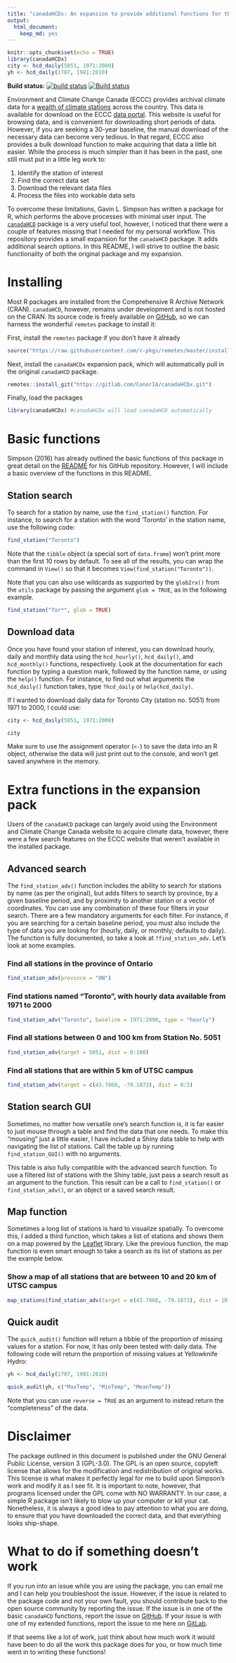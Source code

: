 ```yaml
---
title: "canadaHCDx: An expansion to provide additional functions for the [`canadaHCD`](https://github.com/gavinsimpson/canadaHCD) package"
output: 
  html_document: 
    keep_md: yes
---
```


```r
knitr::opts_chunk$set(echo = TRUE)
library(canadaHCDx)
city <- hcd_daily(5051, 1971:2000)
yh <- hcd_daily(1707, 1981:2010)
```

__Build status:__ [![build status](https://gitlab.com/ConorIA/canadaHCDx/badges/master/build.svg)](https://gitlab.com/ConorIA/canadaHCDx/commits/master) [![Build status](https://ci.appveyor.com/api/projects/status/meb87c4uik14wcyj?svg=true)](https://ci.appveyor.com/project/ConorIA/canadahcdx)

Environment and Climate Change Canada (ECCC) provides archival climate data for a [wealth of climate stations](ftp://client_climate@ftp.tor.ec.gc.ca/Pub/Get_More_Data_Plus_de_donnees/Station%20Inventory%20EN.csv) across the country. This data is available for download on the ECCC [data portal](http://climate.weather.gc.ca/). This website is useful for browsing data, and is convenient for downloading short periods of data. However, if you are seeking a 30-year baseline, the manual download of the necessary data can become very tedious. In that regard, ECCC also provides a bulk download function to make acquiring that data a little bit easier. While the process is much simpler than it has been in the past, one still must put in a little leg work to: 

1) Identify the station of interest
2) Find the correct data set
3) Download the relevant data files
4) Process the files into workable data sets

To overcome these limitations, Gavin L. Simpson has written a package for R, which performs the above processes with minimal user input. The [`canadaHCD`](https://github.com/gavinsimpson/canadaHCD) package is a very useful tool, however, I noticed that there were a couple of features missing that I needed for my personal workflow. This repository provides a small expansion for the `canadaHCD` package. It adds additional search options. In this README, I will strive to outline the basic functionality of both the original package and my expansion.

# Installing

Most R packages are installed from the Comprehensive R Archive Network (CRAN). `canadaHCD`, however, remains under development and is not hosted on the CRAN. Its source code is freely available on [GitHub](https://github.com/), so we can harness the wonderful `remotes` package to install it:

First, install the `remotes` package if you don't have it already
``` r
source("https://raw.githubusercontent.com/r-pkgs/remotes/master/install-github.R")$value("r-pkgs/remotes")
```

Next, install the `canadaHCDx` expansion pack, which will automatically pull in the original `canadaHCD` package.

``` r
remotes::install_git("https://gitlab.com/ConorIA/canadaHCDx.git")
```
Finally, load the packages
``` r
library(canadaHCDx) #canadaHCDx will load canadaHCD automatically
```

# Basic functions

Simpson (2016) has already outlined the basic functions of this package in great detail on the [README](https://github.com/gavinsimpson/canadaHCD/blob/master/README.md) for his GitHub repository. However, I will include a basic overview of the functions in this README.

## Station search

To search for a station by name, use the `find_station()` function. For instance, to search for a station with the word 'Toronto' in the station name, use the following code:

```r
find_station("Toronto")
```

Note that the `tibble` object (a special sort of `data.frame`) won't print more than the first 10 rows by default. To see all of the results, you can wrap the command in `View()` so that it becomes `View(find_station("Toronto"))`.

Note that you can also use wildcards as supported by the `glob2rx()` from the `utils` package by passing the argument `glob = TRUE`, as in the following example.

```r
find_station("Tor*", glob = TRUE)
```

## Download data

Once you have found your station of interest, you can download hourly, daily and monthly data using the `hcd_hourly()`, `hcd_daily()`, and `hcd_monthly()` functions, respectively. Look at the documentation for each function by typing a question mark, followed by the function name, or using the `help()` function. For instance, to find out what arguments the `hcd_daily()` function takes, type `?hcd_daily` or `help(hcd_daily)`.

If I wanted to download daily data for Toronto City (station no. 5051) from 1971 to 2000, I could use: 

```r
city <- hcd_daily(5051, 1971:2000)
```
```r
city
```


Make sure to use the assignment operator (`<-`) to save the data into an R object, otherwise the data will just print out to the console, and won't get saved anywhere in the memory. 

# Extra functions in the expansion pack

Users of the `canadaHCD` package can largely avoid using the Environment and Climate Change Canada website to acquire climate data, however, there were a few search features on the ECCC website that weren't available in the installed package. 

## Advanced search

The `find_station_adv()` function includes the ability to search for stations by name (as per the original), but adds filters to search by province, by a given baseline period, and by proximity to another station or a vector of coordinates. You can use any combination of these four filters in your search. There are a few mandatory arguments for each filter. For instance, if you are searching for a certain baseline period, you must also include the type of data you are looking for (hourly, daily, or monthly; defaults to daily). The function is fully documented, so take a look at `?find_station_adv`. Let's look at some examples.

### Find all stations in the province of Ontario
```r
find_station_adv(province = "ON")
```
### Find stations named "Toronto", with hourly data available from 1971 to 2000
```r
find_station_adv("Toronto", baseline = 1971:2000, type = "hourly")
```
### Find all stations between 0 and 100 km from Station No. 5051
```r
find_station_adv(target = 5051, dist = 0:100)
```
### Find all stations that are within 5 km of UTSC campus
```r
find_station_adv(target = c(43.7860, -79.1873), dist = 0:5)
```

## Station search GUI

Sometimes, no matter how versatile one's search function is, it is far easier to just mouse through a table and find the data that one needs. To make this "mousing" just a little easier, I have included a Shiny data table to help with navigating the list of stations. Call the table up by running `find_station_GUI()` with no arguments. 

This table is also fully compatible with the advanced search function. To use a filtered list of stations with the Shiny table, just pass a search result as an argument to the function. This result can be a call to `find_station()` or `find_station_adv()`, or an object or a saved search result.

## Map function

Sometimes a long list of stations is hard to visualize spatially. To overcome this, I added a third function, which takes a list of stations and shows them on a map powered by the [Leaflet](http://leafletjs.com/) library. Like the previous function, the map function is even smart enough to take a search as its list of stations as per the example below.

### Show a map of all stations that are between 10 and 20 km of UTSC campus
```r
map_stations(find_station_adv(target = c(43.7860, -79.1873), dist = 10:20), zoom = 7)
```

## Quick audit

The `quick_audit()` function will return a tibble of the proportion of missing values for a station. For now, it has only been tested with daily data. The following code will return the proportion of missing values at Yellowknife Hydro:

```r
yh <- hcd_daily(1707, 1981:2010)
```
```r
quick_audit(yh, c("MaxTemp", "MinTemp", "MeanTemp"))
```

Note that you can use `reverse = TRUE` as an argument to instead return the "completeness" of the data. 

# Disclaimer

The package outlined in this document is published under the GNU General Public License, version 3 (GPL-3.0). The GPL is an open source, copyleft license that allows for the modification and redistribution of original works. This license is what makes it perfectly legal for me to build upon Simpson's work and modify it as I see fit. It is important to note, however, that programs licensed under the GPL come with NO WARRANTY. In our case, a simple R package isn't likely to blow up your computer or kill your cat. Nonetheless, it is always a good idea to pay attention to what you are doing, to ensure that you have downloaded the correct data, and that everything looks ship-shape. 

# What to do if something doesn't work

If you run into an issue while you are using the package, you can email me and I can help you troubleshoot the issue. However, if the issue is related to the package code and not your own fault, you should contribute back to the open source community by reporting the issue. If the issue is in one of the basic `canadaHCD` functions, report the issue on [GitHub](https://github.com/gavinsimpson/canadaHCD). If your issue is with one of my extended functions, report the issue to me here on [GitLab](https://gitlab.com/ConorIA/canadaHCDx).

If that seems like a lot of work, just think about how much work it would have been to do all the work this package does for you, or how much time went in to writing these functions!
